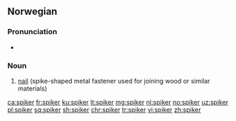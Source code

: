 ==Norwegian==

===Pronunciation===
* {{audio|No-spiker.ogg|Audio|lang=no}}

===Noun===
{{head|no|noun}}

# [[nail]] (spike-shaped metal fastener used for joining wood or similar materials)

{{tbot entry|Norwegian|nail|2007|November}}

[[ca:spiker]]
[[fr:spiker]]
[[ku:spiker]]
[[lt:spiker]]
[[mg:spiker]]
[[nl:spiker]]
[[no:spiker]]
[[uz:spiker]]
[[pl:spiker]]
[[sq:spiker]]
[[sh:spiker]]
[[chr:spiker]]
[[tr:spiker]]
[[vi:spiker]]
[[zh:spiker]]